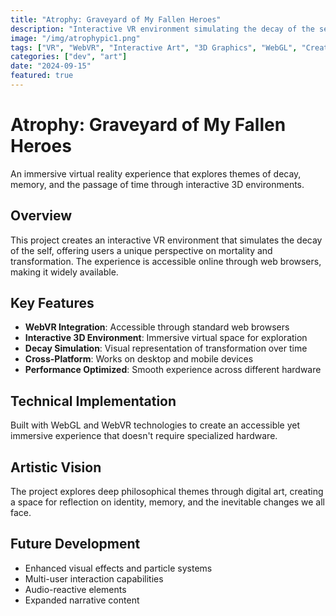 ```yaml
---
title: "Atrophy: Graveyard of My Fallen Heroes"
description: "Interactive VR environment simulating the decay of the self. Accessible online via web."
image: "/img/atrophypic1.png"
tags: ["VR", "WebVR", "Interactive Art", "3D Graphics", "WebGL", "Creative Coding", "Digital Art"]
categories: ["dev", "art"]
date: "2024-09-15"
featured: true
---
```


# Atrophy: Graveyard of My Fallen Heroes

An immersive virtual reality experience that explores themes of decay, memory, and the passage of time through interactive 3D environments.

## Overview

This project creates an interactive VR environment that simulates the decay of the self, offering users a unique perspective on mortality and transformation. The experience is accessible online through web browsers, making it widely available.

## Key Features

- **WebVR Integration**: Accessible through standard web browsers
- **Interactive 3D Environment**: Immersive virtual space for exploration
- **Decay Simulation**: Visual representation of transformation over time
- **Cross-Platform**: Works on desktop and mobile devices
- **Performance Optimized**: Smooth experience across different hardware

## Technical Implementation

Built with WebGL and WebVR technologies to create an accessible yet immersive experience that doesn't require specialized hardware.

## Artistic Vision

The project explores deep philosophical themes through digital art, creating a space for reflection on identity, memory, and the inevitable changes we all face.

## Future Development

- Enhanced visual effects and particle systems
- Multi-user interaction capabilities
- Audio-reactive elements
- Expanded narrative content 